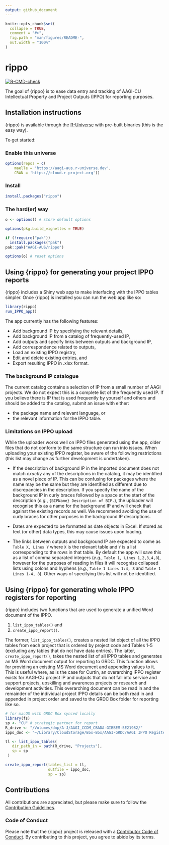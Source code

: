 ```yaml
---
output: github_document
---
```


<!-- README.md is generated from README.Rmd. Please edit that file -->

```r
knitr::opts_chunk$set(
  collapse = TRUE,
  comment = "#>",
  fig.path = "man/figures/README-",
  out.width = "100%"
)
```

# rippo

<!-- badges: start -->
[![R-CMD-check](https://github.com/AAGI-AUS/rippo/actions/workflows/R-CMD-check.yaml/badge.svg)](https://github.com/AAGI-AUS/rippo/actions/workflows/R-CMD-check.yaml)
<!-- badges: end -->

The goal of {rippo} is to ease data entry and tracking of AAGI-CU Intellectual Property and Project Outputs (IPPO) for reporting purposes.

## Installation instructions

{rippo} is available through the [R-Universe](https://r-universe.dev/search) with pre-built binaries (this is the easy way).

To get started:

### Enable this universe

```r
options(repos = c(
    maelle = 'https://aagi-aus.r-universe.dev',
    CRAN = 'https://cloud.r-project.org'))
```

### Install

```r
install.packages("rippo")
```

### The hard(er) way

```r
o <- options() # store default options

options(pkg.build_vignettes = TRUE)

if (!require("pak"))
  install.packages("pak")
pak::pak("AAGI-AUS/rippo")

options(o) # reset options
```

## Using {rippo} for generating your project IPPO reports

{rippo} includes a Shiny web app to make interfacing with the IPPO tables simpler.
Once {rippo} is installed you can run the web app like so:

```r
library(rippo)
run_IPPO_app()
```

The app currently has the following features:

- Add background IP by specifying the relevant details,
- Add background IP from a catalog of frequently-used IP,
- Add outputs and specify links between outputs and background IP,
- Add correspondence related to outputs,
- Load an existing IPPO registry,
- Edit and delete existing entries, and
- Export resulting IPPO in .xlsx format.

### The background IP catalogue

The current catalog contains a selection of IP from a small number of AAGI projects.
We do not expect this is a complete list of the frequently used IP.
If you believe there is IP that is used frequently by yourself and others and should be added to the catalog, submit an issue with either:

- the package name and relevant language, or
- the relevant information for the IPPO table.

### Limitations on IPPO upload

While the uploader works well on IPPO files generated using the app, older files that do not conform to the same structure can run into issues.
When uploading your existing IPPO register, be aware of the following restrictions (this list may change as further development is undertaken).


- If the description of background IP in the imported document does not match *exactly* any of the descriptions in the catalog, it may be identified as a novel piece of IP.
This can be confusing for packages where the name may be the same but they are identified as different due to discrepancies in the description.
If you specify the name of the background IP in curly braces followed by a space at the start of the description (_e.g._, `{BIPName} Description of BIP.`), the uploader will recognise this as a name for the background IP and will check that against the existing records as well.
We recommend avoiding the use of curly braces for other purposes in the background IP descriptions.

- Dates are expected to be formatted as date objects in Excel.
If stored as text (or other) data types, this may cause issues upon loading.

- The links between outputs and background IP are expected to come as `Table X, Lines Y` where `X` is the relevant table and `Y` is a list corresponding to the rows in that table.
By default the app will save this as a list of comma separated integers (_e.g._, `Table 1, Lines 1,2,3,4,8`), however for the purposes of reading in files it will recognise collapsed lists using colons and hyphens (_e.g._, `Table 1 Lines 1:4, 8` and `Table 1 Lines 1-4, 8`).
Other ways of specifying this list will not be identified.

## Using {rippo} for generating whole IPPO registers for reporting

{rippo} includes two functions that are used to generate a unified Word document of the IPPO.

1. `list_ippo_tables()` and
2. `create_ippo_report()`.

The former, `list_ippo_tables()`, creates a nested list object of all the IPPO tables from each project that is ordered by project code and Tables 1-5 (excluding any tables that do not have data entries).
The latter, `create_ippo_report()`, takes the nested list of all IPPO tables and generates an MS Word document output for reporting to GRDC.
This function allows for providing an existing MS Word document and appending values to it.
This is useful where, as is the case for Curtin, an overarching IPPO register exists for AAGI-CU project IP and outputs that do not fall into service and support projects, upskilling and awareness projects or research and development activities.
This overarching document can be read in and the remainder of the individual project IPPO details can be both read in and appended in project order and saved to the GRDC Box folder for reporting like so.

```r 
# for macOS with GRDC Box synced locally
library(fs)
sp <- "CU" # strategic partner for report
R_drive <- "/Volumes/dmp/A-J/AAGI_CCDM_CBADA-GIBBEM-SE21982/"
ippo_doc <- "~/Library/CloudStorage/Box-Box/AAGI-GRDC/AAGI IPPO Register/AAGI-CU-IPPO Register.docx"

tl <- list_ippo_tables(
   dir_path_in = path(R_drive, "Projects"),
   sp = sp
 )

create_ippo_report(tables_list = tl,
                   outfile = ippo_doc,
                   sp = sp)
```

## Contributions 

All contributions are appreciated, but please make sure to follow the [Contribution Guidelines](CONTRIBUTING.md).

### Code of Conduct

Please note that the {rippo} project is released with a [Contributor Code of Conduct](https://AAGI-AUS.github.io/rippo/CODE_OF_CONDUCT.md).
By contributing to this project, you agree to abide by its terms.
